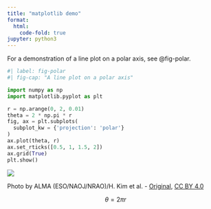 ```yaml
---
title: "matplotlib demo"
format:
  html:
    code-fold: true
jupyter: python3
---
```


For a demonstration of a line plot on a polar axis, see @fig-polar.



```python
#| label: fig-polar
#| fig-cap: "A line plot on a polar axis"

import numpy as np
import matplotlib.pyplot as plt

r = np.arange(0, 2, 0.01)
theta = 2 * np.pi * r
fig, ax = plt.subplots(
  subplot_kw = {'projection': 'polar'} 
)
ax.plot(theta, r)
ax.set_rticks([0.5, 1, 1.5, 2])
ax.grid(True)
plt.show()
```

![](500px-Celestial_spiral_with_a_twist.jpg){#fig-star}

Photo by ALMA (ESO/NAOJ/NRAO)/H. Kim et al. - [Original](https://www.eso.org/public/images/potw1710a/), [CC BY 4.0](https://creativecommons.org/licenses/by/4.0)

$$
\theta = 2\pi r
$$

